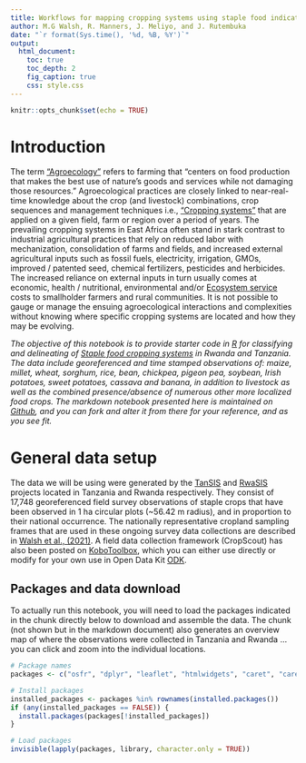 ```yaml
---
title: Workflows for mapping cropping systems using staple food indicator species
author: M.G Walsh, R. Manners, J. Meliyo, and J. Rutembuka
date: "`r format(Sys.time(), '%d, %B, %Y')`"
output:
  html_document:
    toc: true
    toc_depth: 2
    fig_caption: true
    css: style.css
---
```


```r
knitr::opts_chunk$set(echo = TRUE)
```

# Introduction

The term ["Agroecology"](https://www.agroecologyfund.org/what-is-agroecology) refers to farming that “centers on food production that makes the best use of nature’s goods and services while not damaging those resources.” Agroecological practices are closely linked to near-real-time knowledge about the crop (and livestock) combinations, crop sequences and management techniques i.e., ["Cropping systems"](https://www.sciencedirect.com/topics/agricultural-and-biological-sciences/cropping-system) that are applied on a given field, farm or region over a period of years. The prevailing cropping systems in East Africa often stand in stark contrast to industrial agricultural practices that rely on reduced labor with mechanization, consolidation of farms and fields, and increased external agricultural inputs such as fossil fuels, electricity, irrigation, GMOs, improved / patented seed, chemical fertilizers, pesticides and herbicides. The increased reliance on external inputs in turn usually comes at economic, health / nutritional, environmental and/or [Ecosystem service](https://en.wikipedia.org/wiki/Ecosystem_service) costs to smallholder farmers and rural communities. It is not possible to gauge or manage the ensuing agroecological interactions and complexities without knowing where specific cropping systems are located and how they may be evolving.

*The objective of this notebook is to provide starter code in [R](https://www.r-project.org/) for classifying and delineating of [Staple food cropping systems](https://en.wikipedia.org/wiki/Staple_food) in Rwanda and Tanzania. The data include georeferenced and time stamped observations of: maize, millet, wheat, sorghum, rice, bean, chickpea, pigeon pea, soybean, Irish potatoes, sweet potatoes, cassava and banana, in addition to livestock as well as the combined presence/absence of numerous other more localized food crops. The markdown notebook presented here is maintained on [Github](), and you can fork and alter it from there for your reference, and as you see fit.*

# General data setup

The data we will be using were generated by the [TanSIS]() and [RwaSIS]() projects located in Tanzania and Rwanda respectively. They consist of 17,748 georeferenced field survey observations of staple crops that have been observed in 1 ha circular plots (~56.42 m radius), and in proportion to their national occurrence. The nationally representative cropland sampling frames that are used in these ongoing survey data collections are described in [Walsh et al., (2021)](). A field data collection framework (CropScout) has also been posted on [KoboToolbox](https://kobo.humanitarianresponse.info/#/forms/a3jwzkBTtDvdaZJgR6YjAe/), which you can either use directly or modify for your own use in Open Data Kit [ODK](https://opendatakit.org/).

## Packages and data download

To actually run this notebook, you will need to load the packages indicated in the chunk directly below to download and assemble the data. The chunk (not shown but in the markdown document) also generates an overview map of where the observations were collected in Tanzania and Rwanda ... you can click and zoom into the individual locations.

```r
# Package names
packages <- c("osfr", "dplyr", "leaflet", "htmlwidgets", "caret", "caretEnsemble", "mgcv", "MASS", "randomForest", "xgboost", "klaR", "nnet", "dplyr", "doParallel")

# Install packages
installed_packages <- packages %in% rownames(installed.packages())
if (any(installed_packages == FALSE)) {
  install.packages(packages[!installed_packages])
}

# Load packages
invisible(lapply(packages, library, character.only = TRUE))
```

